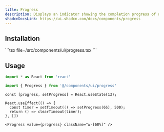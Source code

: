 ```yaml
---
title: Progress
description: Displays an indicator showing the completion progress of a task.
shadcnDocsLink: https://ui.shadcn.com/docs/components/progress
---
```


<ComponentPreview component="progress" />

## Installation

<Installation component="progress">
  ```tsx file=<rootDir>/src/components/ui/progress.tsx
  ```
</Installation>

## Usage

```ts
import * as React from 'react'

import { Progress } from '@/components/ui/progress'
```

```tsx
const [progress, setProgress] = React.useState(13);

React.useEffect(() => {
  const timer = setTimeout(() => setProgress(66), 500);
  return () => clearTimeout(timer);
}, [])
```

```tsx
<Progress value={progress} className="w-[60%]" />
```